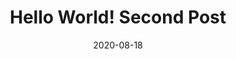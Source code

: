 ---
title: Hello World! Second Post
slug: my-second-post
date: 2020-08-18
featureImage: 2-nature.jpg
excerpt: Lorem ipsum dolor sit amet, consectetur adipiscing elit. Aliquam egestas, quam eu elementum finibus, eros justo imperdiet arcu, eu vehicula nisi purus quis ante. Fusce vestibulum ut lacus id posuere. Proin cursus nisi non ex iaculis ultricies eu nec ex. Suspendisse facilisis augue et ex fringilla, a consequat massa suscipit. Quisque laoreet nibh turpis, id volutpat massa convallis et. Curabitur dignissim congue ipsum, ac feugiat neque. Class aptent taciti sociosqu ad litora torquent per conubia nostra, per inceptos himenaeos. Aenean aliquam ipsum dolor, vitae sodales ligula cursus vitae. Proin vitae nulla placerat, consectetur enim ut, vestibulum ligula. Curabitur mollis erat est, ut luctus orci fermentum non. Aenean ligula mauris, ultrices nec sollicitudin sed, tincidunt sit amet tortor. Curabitur vulputate ullamcorper est, sit amet efficitur dolor sagittis nec. Suspendisse pulvinar metus vel tortor commodo semper. Donec sed risus libero.
---